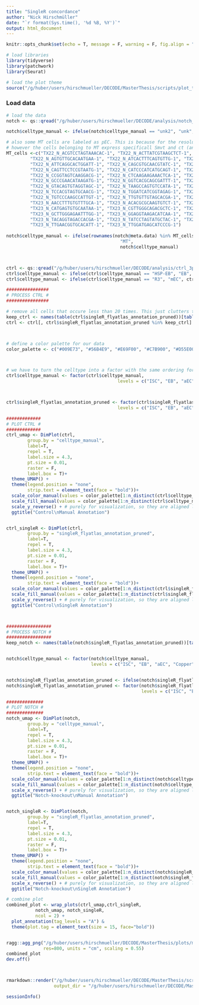 ```yaml
---
title: "SingleR concordance"
author: "Nick Hirschmüller"
date: "`r format(Sys.time(), '%d %B, %Y')`"
output: html_document
---
```



```r
knitr::opts_chunk$set(echo = T, message = F, warning = F, fig.align = "center")
```


```r
# load libraries
library(tidyverse)
library(patchwork)
library(Seurat)

# load the plot theme
source("/g/huber/users/hirschmueller/DECODE/MasterThesis/scripts/plot_theme.R")
```


### Load data
```r
# load the data
notch <- qs::qread("/g/huber/users/hirschmueller/DECODE/analysis/notch_3prime/results/integration/seurat_integration.qs")

notch$celltype_manual <- ifelse(notch$celltype_manual == "unk2", "unk", notch$celltype_manual)

# also some MT cells are labeled as pEC. This is because for the resolution that we chose, they were aggregated as one cluster and in that cluster pEC markers dominate. 
# however the cells belonging to MT express specificall Smvt and ct (and are also predicted to be MT using the flygut atlas).
MT_cells <-c("TX22_N_ACGTCCTAGTAAACAC-1", "TX22_N_ACTTATCGTAAGCTCT-1", "TX22_N_AGGCCACAGCTGAGTG-1",
         "TX22_N_AGTGTTGCACAATGAA-1", "TX22_N_ATCACTTTCAGTGTTG-1", "TX22_N_ATCGTCCAGGGATCGT-1",
         "TX22_N_ATTCAGGCACTGGATT-1", "TX22_N_CAGCGTGCAACGTATC-1", "TX22_N_CAGTGCGCAAACGAGC-1",
         "TX22_N_CAGTTCCTCCGTAATG-1", "TX22_N_CATCCCATCATGCAGT-1", "TX22_N_CATGCCTAGCGTTCCG-1",
         "TX22_N_CCGGTAGTCAAGGACG-1", "TX22_N_CTCAAGAAGAAACTCA-1", "TX22_N_GCCATTCGTACCGGAA-1",
         "TX22_N_GCCCGAACATAAGATG-1", "TX22_N_GGTCACGCAGCGATTT-1", "TX22_N_GGTGAAGGTACTGCCG-1",
         "TX22_N_GTACAGTGTAGGTAGC-1", "TX22_N_TAAGCCAGTGTCCATA-1", "TX22_N_TACCCGTGTTGGGACA-1",
         "TX22_N_TCCACGTAGTGCAACG-1", "TX22_N_TGGATCATCGGTAGAG-1", "TX22_N_TGTCCACAGGTACCTT-1",
         "TX22_N_TGTCCCAAGCCATTGT-1", "TX22_N_TTGTGTTGTAGCACGA-1", "TX22_N_TTTCCTCAGGACAACC-1",
         "TX23_N_AACCTTTGTGTTTGCA-1", "TX23_N_ACACGCGCAAGTGTCT-1", "TX23_N_ATCGATGGTTCGCGTG-1",
         "TX23_N_CATGAGTGTGCAATAA-1", "TX23_N_CGTTGGGCAGACGCTC-1", "TX23_N_CTCCATGCACACCTGG-1",
         "TX23_N_GCTTGGGAGAATTTGG-1", "TX23_N_GGAGGTAAGACATCAA-1", "TX23_N_GTCTAGAGTTGCCATA-1",
         "TX23_N_TACAGGTAGACCACGA-1", "TX23_N_TATCCTAGTATGCTAC-1", "TX23_N_TCACTATAGTCCCAAT-1",
         "TX23_N_TTGAACGGTGCACATT-1", "TX23_N_TTGGATGAGCATCCCG-1")
  
notch$celltype_manual <- ifelse(rownames(notch@meta.data) %in% MT_cells,
                                           "MT",
                                           notch$celltype_manual)



ctrl <- qs::qread("/g/huber/users/hirschmueller/DECODE/analysis/ctrl_3prime/results/integration/seurat_integration.qs")
ctrl$celltype_manual <- ifelse(ctrl$celltype_manual == "HSP-EB", "EB", ctrl$celltype_manual)
ctrl$celltype_manual <- ifelse(ctrl$celltype_manual == "R3", "mEC", ctrl$celltype_manual)
```


```r
################
# PROCESS CTRL #
################

# remove all cells that occure less than 20 times. This just clutters the visualization 
keep_ctrl <- names(table(ctrl$singleR_flyatlas_annotation_pruned))[table(ctrl$singleR_flyatlas_annotation_pruned) > 20]
ctrl <- ctrl[, ctrl$singleR_flyatlas_annotation_pruned %in% keep_ctrl]



# define a color palette for our data
color_palette <- c("#009E73", "#56B4E9", "#E69F00", "#C7B900", "#D55E00", "#CC79A7","#999999", "#8EBD59", "#663399", "#EB6864", "#709DAD")



# we have to turn the celltype into a factor with the same ordering for both ctrl and notch.
ctrl$celltype_manual <- factor(ctrl$celltype_manual, 
                                          levels = c("ISC", "EB", "aEC", "Copper","pEC", "EE", "MT", "dEC","mEC", "daEC", "unk"))



ctrl$singleR_flyatlas_annotation_pruned <- factor(ctrl$singleR_flyatlas_annotation_pruned, 
                                          levels = c("ISC", "EB", "aEC", "Copper","pEC", "EE", "MT", "dEC", "LFC"))

#############
# PLOT CTRL #
#############
ctrl_umap <- DimPlot(ctrl,
        group.by = "celltype_manual",
        label=T,
        repel = T,
        label.size = 4.3,
        pt.size = 0.01,
        raster = F,
        label.box = T)+
  theme_UMAP() +
  theme(legend.position = "none",
        strip.text = element_text(face = "bold"))+
  scale_color_manual(values = color_palette[1:n_distinct(ctrl$celltype_manual)])+
  scale_fill_manual(values = color_palette[1:n_distinct(ctrl$celltype_manual)])+
  scale_y_reverse() + # purely for visualization, so they are aligned like the notch.
  ggtitle("Control\nManual Annotation")


ctrl_singleR <- DimPlot(ctrl,
        group.by = "singleR_flyatlas_annotation_pruned",
        label=T,
        repel = T,
        label.size = 4.3,
        pt.size = 0.01,
        raster = F,
        label.box = T)+
  theme_UMAP() +
  theme(legend.position = "none",
        strip.text = element_text(face = "bold"))+
  scale_color_manual(values = color_palette[1:n_distinct(ctrl$singleR_flyatlas_annotation_pruned)])+
  scale_fill_manual(values = color_palette[1:n_distinct(ctrl$singleR_flyatlas_annotation_pruned)])+
  scale_y_reverse() + # purely for visualization, so they are aligned like the notch.
  ggtitle("Control\nSingleR Annotation")



#################
# PROCESS NOTCH #
#################
keep_notch <- names(table(notch$singleR_flyatlas_annotation_pruned))[table(notch$singleR_flyatlas_annotation_pruned) > 20]


notch$celltype_manual <- factor(notch$celltype_manual, 
                                levels = c("ISC", "EB", "aEC", "Copper","pEC", "EE",  "MT","daEC","unk"))


notch$singleR_flyatlas_annotation_pruned <- ifelse(notch$singleR_flyatlas_annotation_pruned=="adult midgut enterocyte","EC",notch$singleR_flyatlas_annotation_pruned)
notch$singleR_flyatlas_annotation_pruned <- factor(notch$singleR_flyatlas_annotation_pruned, 
                                                   levels = c("ISC", "EB", "aEC","Copper","pEC", "EE", "MT", "dEC", "LFC", "EC"))

##############
# PLOT NOTCH #
##############
notch_umap <- DimPlot(notch,
        group.by = "celltype_manual",
        label=T,
        repel = T,
        label.size = 4.3,
        pt.size = 0.01,
        raster = F,
        label.box = T)+
  theme_UMAP() +
  theme(legend.position = "none",
        strip.text = element_text(face = "bold"))+
  scale_color_manual(values = color_palette[1:n_distinct(notch$celltype_manual)])+
  scale_fill_manual(values = color_palette[1:n_distinct(notch$celltype_manual)])+
  scale_x_reverse() + # purely for visualization, so they are aligned like the notch.
  ggtitle("Notch-knockout\nManual Annotation")


notch_singleR <- DimPlot(notch,
        group.by = "singleR_flyatlas_annotation_pruned",
        label=T,
        repel = T,
        label.size = 4.3,
        pt.size = 0.01,
        raster = F,
        label.box = T)+
  theme_UMAP() +
  theme(legend.position = "none",
        strip.text = element_text(face = "bold"))+
  scale_color_manual(values = color_palette[1:n_distinct(notch$singleR_flyatlas_annotation_pruned)])+
  scale_fill_manual(values = color_palette[1:n_distinct(notch$singleR_flyatlas_annotation_pruned)])+
  scale_x_reverse() + # purely for visualization, so they are aligned like the notch.
  ggtitle("Notch-knockout\nSingleR Annotation")
```


```r
# combine plot
combined_plot <- wrap_plots(ctrl_umap,ctrl_singleR,
           notch_umap, notch_singleR,
           ncol = 2) + 
  plot_annotation(tag_levels = "A") & 
  theme(plot.tag = element_text(size = 15, face="bold"))


ragg::agg_png("/g/huber/users/hirschmueller/DECODE/MasterThesis/plots/manual_singleR_comparison.png", width = 15, height = 10.2,
              res=800, units = "cm", scaling = 0.55)
combined_plot
dev.off()



```


```r
```


```r
rmarkdown::render("/g/huber/users/hirschmueller/DECODE/MasterThesis/scripts/singleR_concordance.Rmd",
                  output_dir = "/g/huber/users/hirschmueller/DECODE/MasterThesis/html/")
```


```r
sessionInfo()
```










